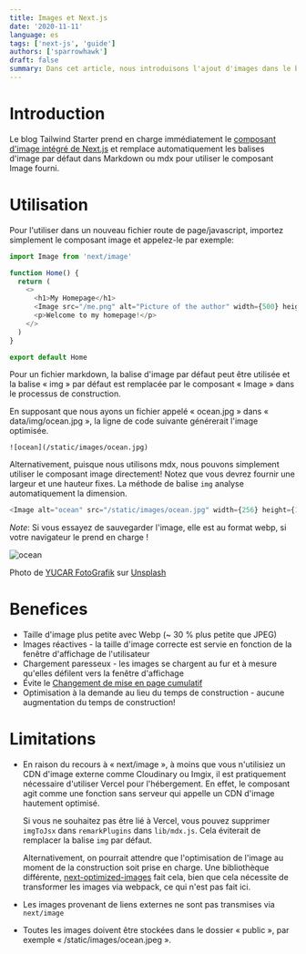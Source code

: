 ```yaml
---
title: Images et Next.js
date: '2020-11-11'
language: es
tags: ['next-js', 'guide']
authors: ['sparrowhawk']
draft: false
summary: Dans cet article, nous introduisons l'ajout d'images dans le blog de démarrage tailwind ainsi que les avantages et les limites du composant next/image.
---
```


# Introduction

Le blog Tailwind Starter prend en charge immédiatement le [composant d'image intégré de Next.js](https://nextjs.org/docs/api-reference/next/image) et remplace automatiquement les balises d'image par défaut dans Markdown ou mdx pour utiliser le composant Image fourni.

# Utilisation

Pour l'utiliser dans un nouveau fichier route de page/javascript, importez simplement le composant image et appelez-le par exemple:

```js
import Image from 'next/image'

function Home() {
  return (
    <>
      <h1>My Homepage</h1>
      <Image src="/me.png" alt="Picture of the author" width={500} height={500} />
      <p>Welcome to my homepage!</p>
    </>
  )
}

export default Home
```

Pour un fichier markdown, la balise d'image par défaut peut être utilisée et la balise « img » par défaut est remplacée par le composant « Image » dans le processus de construction.

En supposant que nous ayons un fichier appelé « ocean.jpg » dans « data/img/ocean.jpg », la ligne de code suivante générerait l'image optimisée.

```
![ocean](/static/images/ocean.jpg)
```

Alternativement, puisque nous utilisons mdx, nous pouvons simplement utiliser le composant image directement! Notez que vous devrez fournir une largeur et une hauteur fixes. La méthode de balise `img` analyse automatiquement la dimension.

```js
<Image alt="ocean" src="/static/images/ocean.jpg" width={256} height={128} />
```

_Note_: Si vous essayez de sauvegarder l'image, elle est au format webp, si votre navigateur le prend en charge !

![ocean](/static/images/ocean.jpeg)

Photo de [YUCAR FotoGrafik](https://unsplash.com/@yucar?utm_source=unsplash&utm_medium=referral&utm_content=creditCopyText)
sur [Unsplash](https://unsplash.com/s/photos/sea?utm_source=unsplash&utm_medium=referral&utm_content=creditCopyText)

# Benefices

- Taille d'image plus petite avec Webp (~ 30 % plus petite que JPEG)
- Images réactives - la taille d'image correcte est servie en fonction de la fenêtre d'affichage de l'utilisateur
- Chargement paresseux - les images se chargent au fur et à mesure qu'elles défilent vers la fenêtre d'affichage
- Évite le [Changement de mise en page cumulatif](https://web.dev/cls/)
- Optimisation à la demande au lieu du temps de construction - aucune augmentation du temps de construction!


# Limitations

- En raison du recours à « next/image », à moins que vous n'utilisiez un CDN d'image externe comme Cloudinary ou Imgix, il est pratiquement nécessaire d'utiliser Vercel pour l'hébergement. En effet, le composant agit comme une fonction sans serveur qui appelle un CDN d'image hautement optimisé.

   Si vous ne souhaitez pas être lié à Vercel, vous pouvez supprimer `imgToJsx` dans `remarkPlugins` dans `lib/mdx.js`. Cela éviterait de remplacer la balise `img` par défaut.

   Alternativement, on pourrait attendre que l'optimisation de l'image au moment de la construction soit prise en charge. Une bibliothèque différente, [next-optimized-images](https://github.com/cyrilwanner/next-optimized-images) fait cela, bien que cela nécessite de transformer les images via webpack, ce qui n'est pas fait ici.

- Les images provenant de liens externes ne sont pas transmises via `next/image`
- Toutes les images doivent être stockées dans le dossier « public », par exemple « /static/images/ocean.jpeg ».
